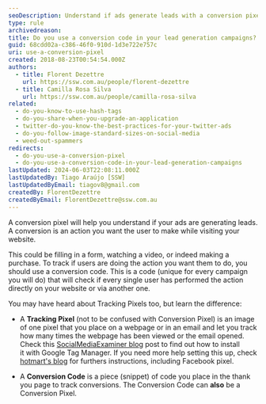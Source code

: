 ```yaml
---
seoDescription: Understand if ads generate leads with a conversion pixel
type: rule
archivedreason:
title: Do you use a conversion code in your lead generation campaigns?
guid: 68cdd02a-c386-46f0-910d-1d3e722e757c
uri: use-a-conversion-pixel
created: 2018-08-23T00:54:54.000Z
authors:
  - title: Florent Dezettre
    url: https://ssw.com.au/people/florent-dezettre
  - title: Camilla Rosa Silva
    url: https://ssw.com.au/people/camilla-rosa-silva
related:
  - do-you-know-to-use-hash-tags
  - do-you-share-when-you-upgrade-an-application
  - twitter-do-you-know-the-best-practices-for-your-twitter-ads
  - do-you-follow-image-standard-sizes-on-social-media
  - weed-out-spammers
redirects:
  - do-you-use-a-conversion-pixel
  - do-you-use-a-conversion-code-in-your-lead-generation-campaigns
lastUpdated: 2024-06-03T22:08:11.000Z
lastUpdatedBy: Tiago Araújo [SSW]
lastUpdatedByEmail: tiagov8@gmail.com
createdBy: FlorentDezettre
createdByEmail: FlorentDezettre@ssw.com.au
---
```


A conversion pixel will help you understand if your ads are generating leads.
A conversion is an action you want the user to make while visiting your website.

This could be filling in a form, watching a video, or indeed making a purchase. To track if users are doing the action you want them to do, you should use a conversion code. This is a code (unique for every campaign you will do) that will check if every single user has performed the action directly on your website or via another one.

You may have heard about Tracking Pixels too, but learn the difference:

- A **Tracking Pixel** (not to be confused with Conversion Pixel) is an image of one pixel that you place on a webpage or in an email and let you track how many times the webpage has been viewed or the email opened. Check this [SocialMediaExaminer blog](https://www.socialmediaexaminer.com/tracking-pixels-google-tag-manager/) post to find out how to install it with Google Tag Manager. If you need more help setting this up, check [hotmart's blog](https://hotmart.com/en/blog/conversion-pixel) for furthers instructions, including Facebook pixel.

- A **Conversion Code** is a piece (snippet) of code you place in the thank you page to track conversions. The Conversion Code can **also** be a Conversion Pixel.
